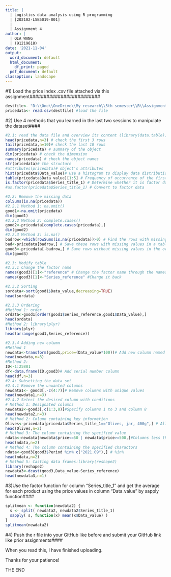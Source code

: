 ```yaml
---
title: |
  | Logistics data analysis using R programming
  | [202102-LSB5019-001]
  |
  | Assignment 4
author: |
  | QIA WANG
  | (91219618)
date: '2021-11-04'
output:
  word_document: default
  html_document:
    df_print: paged
  pdf_document: default
classoption: landscape
---
```

#1) Load the price index .csv file attached via this assignment#########################
```r
destfile<- "D:\\One\\OneDrive\\My research\\5th semester\\R\\Assignment 4\\food-price-index-September-2021-index-numbers-csv-tables.csv"
pricedata<- read.csv(destfile) #load the file
```


#2) Use 4 methods that you learned in the last two sessions to manipulate the dataset####
```r
#2.1: read the data file and overview its content (library(data.table))
head(pricedata,n=3) # check the first 3 rows
tail(pricedata,n=10)# check the last 10 rows
summary(pricedata) # summary of the object
dim(pricedata) # check the dimension
names(pricedata) # check the object names
str(pricedata)# the structure
#attributes(pricedata)# object's attributes
hist(pricedata$Data_value)# Use a histogram to display data distribution
table(pricedata$Data_value)[1:5] # Frequency of occurrence of the first 5 values
is.factor(pricedata$Series_title_1) # Determine whether it is factor data
#as.factor(pricedata$Series_title_1) # Convert to factor data

#2.2: Remove the missing data
colSums(is.na(pricedata))
#2.2.1 Method 1: na.omit()
good1<-na.omit(pricedata)
dim(good1)
#2.2.2 Method 2: complete.cases()
good2<-pricedata[complete.cases(pricedata),] 
dim(good2)
#2.2.3 Method 3: is.na()
badrow<-which(rowSums(is.na(pricedata))>0) # Find the rows with missing values in the table "pricedata"
bad<-pricedata[badrow,] # Save these rows with missing values in a table "bad"
good3<-pricedata[-badrow,] # Save rows without missing values in the original table
dim(good3)

#2.3: Modify table
#2.3.1 Change the factor name
names(good3)[1]<-"reference" # Change the factor name through the names() function
names(good3)[1]<-"Series_reference" #Change it back

#2.3.2 Sorting
sordata<-sort(good1$Data_value,decreasing=TRUE)
head(sordata)

#2.3.3 Ordering
#Method 1: order
ordata<-good1[order(good1$Series_reference,good1$Data_value),]
head(ordata)
#Method 2: library(plyr)
library(plyr)
head(arrange(good1,Series_reference))

#2.3.4 Adding new column
#Method 1
newdata<-transform(good1,price=(Data_value*100))# Add new column named "price"
head(newdata,n=3)
#Method 2: 
ID<-1:25881
df<-data.frame(ID,good3)# Add serial number column
head(df,n=3)
#2.4: Subsetting the data set
#2.4.1 Remove the unwanted columns
newdata1<- good3[,-c(4:7)]# Remove columns with unique values
head(newdata1,n=3)
#2.4.2 Select the desired column with conditions
# Method 1: Designated columns
newdata2<-good3[,c(1:3,8)]#Specify columns 1 to 3 and column 8
head(newdata2,n=3)
# Method 2: Column containing key information
Olives<-pricedata[pricedata$Series_title_1=="Olives, jar, 400g",] # All rows where Series_reference is "Olives, jar, 400g"
head(Olives,n=2)
# Method 3: The column containing the specified value
ndata<-newdata[newdata$price<=50 | newdata$price>=500,]#Columns less than or equal to 50, or greater than or equal to 500
head(ndata,n=2)
# Method 4: The column containing the specified charactors
ndata<-good3[good3$Period %in% c("2021.09"),] # %in%
head(ndata,n=2)
# Method 5: Casting data frames:library(reshape2)
library(reshape2)
newdata3<-dcast(good3,Data_value~Series_reference)
head(newdata3,n=1)
```






#3)Use the factor function for column "Series_title_1" and get the average for each product using the price values in column "Data_value" by sapply function####
```r
splitmean <- function(newdata2) {
  s <- split( newdata2, newdata2$Series_title_1)
  sapply( s, function(x) mean(x$Data_value) )
}
splitmean(newdata2)
```




#4) Push the r file into your GitHub like before and submit your GitHub link like prior assignments####

When you read this, I have finished uploading.

Thanks for your patience!

THE END
